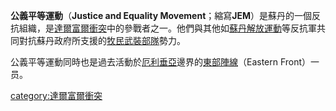 '''公義平等運動'''（'''Justice and Equality Movement'''；縮寫'''JEM'''）是蘇丹的一個反抗組織，是[[達爾富爾衝突|達爾富爾衝突]]中的參戰者之一。他們與其他如[[蘇丹解放運動|蘇丹解放運動]]等反抗軍共同對抗蘇丹政府所支援的[[牧民武裝部隊|牧民武裝部隊]]勢力。

公義平等運動同時也是過去活動於[[厄利垂亞|厄利垂亞]]邊界的[[東部陣線|東部陣線]]（Eastern Front）一员。

[[category:達爾富爾衝突|category:達爾富爾衝突]]